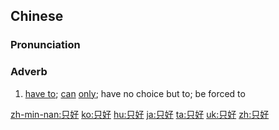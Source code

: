 ==Chinese==
{{zh-forms}}

===Pronunciation===
{{zh-pron
|m=zhǐhǎo
|c=zi2 hou2
|h=pfs=chṳ́-hó
|mn=chí-hó
|ma=zh-zhǐhǎo.ogg
|cat=adv
}}

===Adverb===
{{zh-adv}}

# [[have to]]; [[can]] [[only]]; have no choice but to; be forced to

{{zh-cat|Beginning}}

[[zh-min-nan:只好]]
[[ko:只好]]
[[hu:只好]]
[[ja:只好]]
[[ta:只好]]
[[uk:只好]]
[[zh:只好]]